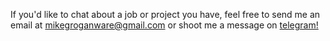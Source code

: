 If you'd like to chat about a job or project you have, feel free to send me an email at [mikegroganware@gmail.com](mailto:mikegroganware@gmail.com)
or shoot me a message on [telegram!](https://t.me/mikegroganchat)
